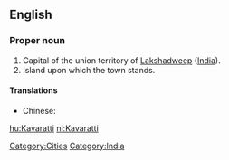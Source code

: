 ==English==
{{wikipedia}}

===Proper noun===
{{en-proper noun}}

# Capital of the union territory of [[Lakshadweep]] ([[India]]).
# Island upon which the town stands.

====Translations====
{{trans-top|capital of Rajasthan, India}}
* Chinese:
*: {{trreq|Mandarin}}
{{trans-mid}}
{{trans-bottom}}

[[Category:Cities]]
[[Category:India]]

[[hu:Kavaratti]]
[[nl:Kavaratti]]